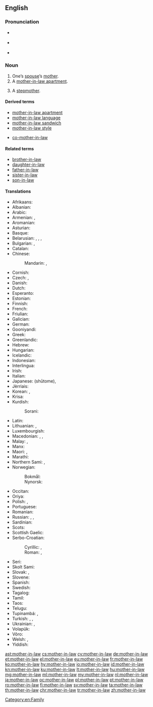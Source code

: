 ==English==
{{wikipedia}}

===Pronunciation===
* {{a|UK}} {{IPA|/ˈmʌð.ə(ɹ).ɪnˌlɔː/|lang=en}}
* {{a|US}} {{IPA|/ˈmʌðɜɹɪnˌlɑː/|lang=en}}
* {{audio|en-us-mother-in-law.ogg|Audio (US)|lang=en}}

===Noun===
{{en-noun|head=[[mother]]-[[in-law]]|mothers-in-law}}

# One’s [[spouse]]’s [[mother]].
# A [[mother-in-law apartment]].
# {{context|dated|lang=en}} A [[stepmother]].

====Derived terms====
* [[mother-in-law apartment]]
* [[mother-in-law language]]
* [[mother-in-law sandwich]]
* [[mother-in-law style]]
* {{qualifier|uncommon}} [[co-mother-in-law]]

====Related terms====
* [[brother-in-law]]
* [[daughter-in-law]]
* [[father-in-law]]
* [[sister-in-law]]
* [[son-in-law]]

====Translations====
{{trans-top|spouse’s mother}}
* Afrikaans: {{t|af|skoonmoeder}}
* Albanian: {{t|sq|vjehërr|f}}
* Arabic: {{t|ar|حماة|f|tr=ḥamāa}}
* Armenian: {{t|hy|սկեսուր|tr=skesur}} {{qualifier|husband's mother}}, {{t|hy|զոքանչ|tr=zok'anč}} {{qualifier|wife's mother}}
* Aromanian: {{t|rup|soacrã|f}}
* Asturian: {{t+|ast|suegra|f}}
* Basque: {{t+|eu|amaginarreba}}
* Belarusian: {{t|be|свякро́ў|f|sc=Cyrl}}, {{t|be|свякро́ва|f|sc=Cyrl}}, {{t|be|свякру́ха|f|sc=Cyrl}} {{qualifier|husband's mother}}, {{t|be|це́шча|f|sc=Cyrl}} {{qualifier|wife's mother}}
* Bulgarian: {{t+|bg|свекъ̀рва|f|sc=Cyrl}} {{qualifier|husband's mother}}, {{t+|bg|тъ̀ща|f|sc=Cyrl}} {{qualifier|wife's mother}}
* Catalan: {{t+|ca|sogra|f}}
* Chinese:
*: Mandarin: {{t+|cmn|婆婆|tr=pópo|sc=Hani}} {{qualifier|husband's mother}}, {{t+|cmn|岳母|tr=yuèmǔ|sc=Hani}} {{qualifier|wife's mother}}
* Cornish: {{t|kw|hweger|f}}
* Czech: {{t+|cs|tchýně|f}}, {{t+|cs|tchyně|f}}
* Danish: {{t+|da|svigermor}}
* Dutch: {{t+|nl|schoonmoeder|f}}
* Esperanto: {{t+|eo|bopatrino}}
* Estonian: {{t+|et|ämm}}
* Finnish: {{t+|fi|anoppi}}
* French: {{t+|fr|belle-mère|f}}
* Friulian: {{t|fur|madone|f}}
* Galician: {{t+|gl|sogra|f}}
* German: {{t+|de|Schwiegermutter|f}}
* Gooniyandi: {{t|gni|marriyali}}
* Greek: {{t+|el|πεθερά|f|tr=petherá}}
* Greenlandic: {{t|kl|saki}}
* Hebrew: {{t+|he|חָמוֹת|f|tr=khamót}}
* Hungarian: {{t+|hu|anyós}}
* Icelandic: {{t+|is|tengdamamma|f}}
* Indonesian: {{t|id|[[mertua]] [[perempuan]]}}
* Interlingua: {{t|ia|matre affin}}
* Irish: {{t|ga|máthair chéile}}
* Italian: {{t+|it|suocera|f}}
* Japanese: {{t+check|ja|姑|tr=しゅうとめ|sc=Jpan}} (shūtome), {{t+check|ja|義母|tr=ぎぼ, gibo}}
* Jèrriais: {{t|roa-jer|belle-méthe|f}}
* Korean: {{t+|ko|시어머니|sc=Kore}}, {{t+|ko|장모|sc=Kore}} {{qualifier|wife's mother}}
* Krisa: {{qualifier|husband’s mother}} {{t|ksi|sami}}
* Kurdish:
*: Sorani: {{t|ku|خه‌سو|tr=xesu|sc=ku-Arab}}
{{trans-mid}}
* Latin: {{t|la|socrus|f}}
* Lithuanian: {{t+|lt|uošvė}}, {{t|lt|anyta}}
* Luxembourgish: {{t|lb|Schwéiermamm|f}}
* Macedonian: {{t|mk|све́крва|f|tr=svékrva}} {{qualifier|husband's mother}}, {{t|mk|те́шта|f|tr=téšta}}, {{t|mk|ба́ба|f|tr=bába}} {{qualifier|wife's mother}}
* Malay: {{t|ms|ibu mertua}}, {{t|ms|emak mertua}}
* Manx: {{t|gv|moir 'sy leigh|f}}
* Maori: {{t|mi|hungarei}}, {{t|mi|hungawai}}
* Marathi: {{t|mr|सासू|f|tr=sāsū|sc=Deva}}
* Northern Sami: {{t|se|vuoni}}, {{t|se|vuonesássa}} {{qualifier|future}}
* Norwegian:
*: Bokmål: {{t|nb|svigermor|m|f}} 
*: Nynorsk: {{t|nn|svigermor|f}}
* Occitan: {{t+|oc|sògra|f}}
* Oriya: {{t|or|ଆଈଶାଶୁ|tr=āīśāśu|sc=Orya}}
* Polish: {{t+|pl|teściowa|f}}, {{t+|pl|świekra|f}} {{qualifier|archaic; husband's mother}}
* Portuguese: {{t+|pt|sogra|f}}
* Romanian: {{t+|ro|soacră|f}}
* Russian: {{t+|ru|свекро́вь|f|tr=svekróvʹ}}, {{t+|ru|свекру́ха|f|sc=Cyrl}} {{qualifier|husband's mother}}, {{t+|ru|тёща|f|tr=tjóšča}} {{qualifier|wife's mother}}
* Sardinian: {{t|sc|socra|f}}
* Scots: {{t|sco|guid-mither}}
* Scottish Gaelic: {{t|gd|màthair-chèile}}
* Serbo-Croatian:
*: Cyrillic: {{t|sh|свекрва|f}} {{qualifier|husband's mother}}, {{t|sh|ташта|f}} {{qualifier|wife's mother}}
*: Roman: {{t+|sh|svekrva|f}} {{qualifier|husband's mother}}, {{t+|sh|tašta|f}} {{qualifier|wife's mother}}
* Seri: {{qualifier|of a male}} {{t|sei|aaquéect cmaam}}
* Skolt Sami: {{t|sms|vueˊn}}
* Slovak: {{t|sk|svokra|f}}, {{t|sk|svekruša|f}}
* Slovene: {{t+|sl|tašča|f}}
* Spanish: {{t+|es|suegra|f}}
* Swedish: {{t+|sv|svärmor|c}}
* Tagalog: {{t|tl|biyanang-babae}}
* Tamil: {{t+|ta|மாமியார்|tr=maamiyaar|sc=Taml}}
* Taos: {{t|twf|kána}}
* Telugu: {{t+|te|అత్త|tr=atta}}
* Tupinambá: {{qualifier|wife’s mother-in-law}} {{t|tpn|mendy}}, {{qualifier|husband’s mother-in-law; t-}} {{t|tpn|aîxó}}
* Turkish: {{t+|tr|kaynana}}, {{t+|tr|kayınvalide}}, {{t+|tr|hanımanne}}
* Ukrainian: {{t|uk|свекру́ха|f|sc=Cyrl}} {{qualifier|husband's mother}}, {{t|uk|те́ща|f|sc=Cyrl}} {{qualifier|wife's mother}}
* Volapük: {{t+|vo|lümot}}
* Võro: {{t|vro|ämm}}
* Welsh: {{t|cy|chwegr|f}}, {{t|cy|mam yng nghyfraith|f}}
* Yiddish: {{t|yi|שוויגער|f|sc=Hebr}}
{{trans-bottom}}

[[Category:en:Family]]

[[ast:mother-in-law]]
[[cs:mother-in-law]]
[[cy:mother-in-law]]
[[de:mother-in-law]]
[[et:mother-in-law]]
[[el:mother-in-law]]
[[eu:mother-in-law]]
[[fr:mother-in-law]]
[[ko:mother-in-law]]
[[hy:mother-in-law]]
[[io:mother-in-law]]
[[id:mother-in-law]]
[[kn:mother-in-law]]
[[ku:mother-in-law]]
[[lt:mother-in-law]]
[[hu:mother-in-law]]
[[mg:mother-in-law]]
[[ml:mother-in-law]]
[[my:mother-in-law]]
[[nl:mother-in-law]]
[[ja:mother-in-law]]
[[oc:mother-in-law]]
[[pl:mother-in-law]]
[[pt:mother-in-law]]
[[ro:mother-in-law]]
[[fi:mother-in-law]]
[[sv:mother-in-law]]
[[ta:mother-in-law]]
[[th:mother-in-law]]
[[chr:mother-in-law]]
[[tr:mother-in-law]]
[[zh:mother-in-law]]